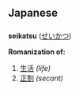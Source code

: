 == Japanese ==
=== {{Romaji}} ===
'''seikatsu''' ([[せいかつ]])

'''Romanization of:'''
# [[生活]] ''(life)''
# [[正割]] ''(secant)''